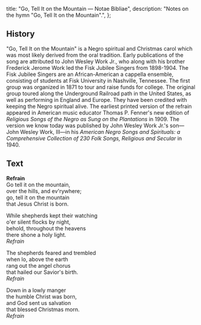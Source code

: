   title: "Go, Tell It on the Mountain — Notae Bibliae",
  description: "Notes on the hymn \"Go, Tell It on the Mountain\".",
};

<Initial text="Go, Tell It on the Mountain" />

## History

"Go, Tell It on the Mountain" is a Negro spiritual and Christmas carol which was most likely derived from the oral tradition. Early publications of the song are attributed to John Wesley Work Jr., who along with his brother Frederick Jerome Work led the Fisk Jubilee Singers from 1898-1904. The Fisk Jubilee Singers are an African-American a cappella ensemble, consisting of students at Fisk University in Nashville, Tennessee. The first group was organized in 1871 to tour and raise funds for college. The original group toured along the Underground Railroad path in the United States, as well as performing in England and Europe. They have been credited with keeping the Negro spiritual alive. The earliest printed version of the refrain appeared in American music educator Thomas P. Fenner's new edition of *Religious Songs of the Negro as Sung on the Plantations* in 1909. The version we know today was published by John Wesley Work Jr.'s son—John Wesley Work, III—in his *American Negro Songs and Spirituals: a Comprehensive Collection of 230 Folk Songs, Religious and Secular* in 1940.

## Text

**Refrain**<br/>
Go tell it on the mountain,<br/>
over the hills, and ev'rywhere;<br/>
go, tell it on the mountain<br/>
that Jesus Christ is born.

While shepherds kept their watching<br/>
o'er silent flocks by night,<br/>
behold, throughout the heavens<br/>
there shone a holy light.<br/>
*Refrain*

The shepherds feared and trembled<br/>
when lo, above the earth<br/>
rang out the angel chorus<br/>
that hailed our Savior's birth.<br/>
*Refrain*

Down in a lowly manger<br/>
the humble Christ was born,<br/>
and God sent us salvation<br/>
that blessed Christmas morn.<br/>
*Refrain*
